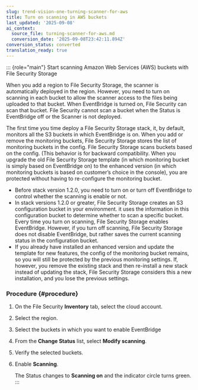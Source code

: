 ```yaml
---
slug: trend-vision-one-turning-scanner-for-aws
title: Turn on scanning in AWS buckets
last_updated: '2025-09-08'
ai_context:
  source_file: turning-scanner-for-aws.md
  conversion_date: '2025-09-08T23:42:11.894Z'
conversion_status: converted
translation_ready: true
---
```


::: {role="main"}
Start scanning Amazon Web Services (AWS) buckets with File Security Storage

When you add a region to File Security Storage, the scanner is automatically deployed in the region. However, you need to turn on scanning in each bucket to allow the scanner access to the files being uploaded to that bucket. When EventBridge is turned on, File Security can scan that bucket. File Security cannot scan a bucket when the Status is EventBridge off or the Scanner is not deployed.

The first time you time deploy a File Security Storage stack, it, by default, monitors all the S3 buckets in which EventBridge is on. When you add or remove the monitoring buckets, File Security Storage stores the list of monitoring buckets in the config. File Security Storage scans buckets based on the config. (This behavior is for backward compatibility. When you upgrade the old File Security Storage template (in which monitoring bucket is simply based on EventBridge on) to the enhanced version (in which monitoring buckets is based on customer’s choice in the console), you are protected without having to re-configure the monitoring bucket.

- Before stack version 1.2.0, you need to turn on or turn off EventBridge to control whether the scanning is enable or not.
- In stack versions 1.2.0 or greater, File Security Storage creates an S3 configuration bucket in your environment. it uses the information in this configuration bucket to determine whether to scan a specific bucket. Every time you turn on scanning, File Security Storage enables EventBridge. However, if you turn off scanning, File Security Storage does not disable EventBridge, but rather saves the current scanning status in the configuration bucket.
- If you already have installed an enhanced version and update the template for new features, the config of the monitoring bucket remains, so you will still be protected by the previous monitoring settings. If, however, you remove the existing stack and then re-install a new stack instead of updating the stack, File Security Storage considers this a new installation, and you lose the previous settings.

### Procedure {#procedure}

1.  On the File Security **Inventory** tab, select the cloud account.

2.  Select the region.

3.  Select the buckets in which you want to enable EventBridge

4.  From the **Change Status** list, select **Modify scanning**.

5.  Verify the selected buckets.

6.  Enable **Scanning**.

    The Status changes to **Scanning on** and the indicator circle turns green.
:::
